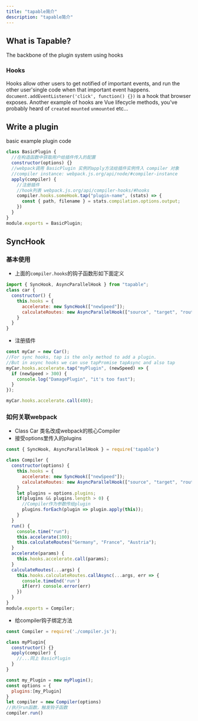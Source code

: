 ```yaml
---
title: "tapable简介"
description: "tapable简介"
---
```


## What is Tapable?
The backbone of the plugin system using hooks

### Hooks
Hooks allow other users to get notified of important events, and run the other user'single
code when that important event happens. `document.addEventListener('click', function() {})`
is a hook that browser exposes. Another example of hooks are Vue lifecycle methods,
you've probably heard of `created` `mounted`  `unmounted` etc...

## Write a plugin
basic example plugin code
```js
class BasicPlugin {
  //在构造函数中获取用户给插件传入的配置
  constructor(options) {}
  //webpack调用 BasicPlugin 实例的apply方法给插件实例传入 compiler 对象
  //compiler instance: webpack.js.org/api/node/#compiler-instance
  apply(compiler) {
    //注册插件
    //hook列表 webpack.js.org/api/compiler-hooks/#hooks
    compiler.hooks.someHook.tap("plugin-name", (stats) => {
      const { path, filename } = stats.compilation.options.output;
    })
  }
}
module.exports = BasicPlugin;
```

## SyncHook
### 基本使用
- 上面的`compiler.hooks`的钩子函数形如下面定义
```js
import { SyncHook, AsyncParallelHook } from "tapable";
class car {
  constructor() {
    this.hooks = {
      accelerate: new SyncHook(["newSpeed"]);
      calculateRoutes: new AsyncParallelHook(["source", "target", "routesList"]);
    }
  }
}
```
- 注册插件
```js
const myCar = new Car();
//For sync hooks, tap is the only method to add a plugin. 
//But in async hooks we can use tapPromise tapAsync and also tap
myCar.hooks.accelerate.tap("myPlugin", (newSpeed) => {
  if (newSpeed > 300) {
    console.log("DamagePlugin", "it's too fast");
  }
});

myCar.hooks.accelerate.call(400);
```
### 如何关联webpack
- Class Car 类名改成webpack的核心Compiler
- 接受options里传入的plugins
```js title="Compiler.js" {12}
const { SyncHook, AsyncParallelHook } = require('tapable')

class Compiler {
  constructor(options) {
    this.hooks = {
      accelerate: new SyncHook(["newSpeed"]);
      calculateRoutes: new AsyncParallelHook(["source", "target", "routesList"]);
    }
    let plugins = options.plugins;
    if(plugins && plugins.length > 0) {
      //Compiler作为参数传给plugin
      plugins.forEach(plugin => plugin.apply(this));
    }
  }
  run() {
    console.time("run");
    this.accelerate(100);
    this.calculateRoutes("Germany", "France", "Austria");
  }
  accelerate(params) {
    this.hooks.accelerate.call(params);
  }
  calculateRoutes(...args) {
    this.hooks.calculateRoutes.callAsync(...args, err => {
      console.timeEnd('run')
      if(err) console.error(err)
    })
  }
}
module.exports = Compiler;
```
- 给compiler钩子绑定方法
```js title="MyPlugin.js"
const Compiler = require('./compiler.js');

class myPlugin{
  constructor() {}
  apply(compiler) {
    //...同上 BasicPlugin
  }
}

const my_Plugin = new myPlugin();
const options = {
  plugins:[my_Plugin]
}
let compiler = new Compiler(options)
//执行run函数，触发钩子函数
compiler.run()
```

